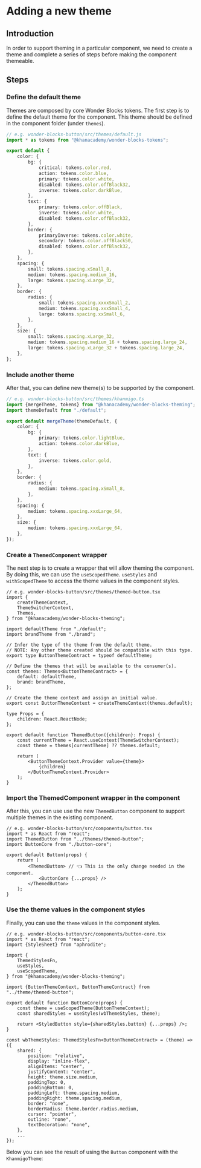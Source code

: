 

<Meta title="Packages / Theming / Guides / Adding a theme" />

# Adding a new theme

## Introduction

In order to support theming in a particular component, we need to create a theme
and complete a series of steps before making the component themeable.

## Steps

### Define the default theme

Themes are composed by core Wonder Blocks tokens. The first step is to define
the default theme for the component. This theme should be defined in the
component folder (under `themes`).

```ts
// e.g. wonder-blocks-button/src/themes/default.js
import * as tokens from "@khanacademy/wonder-blocks-tokens";

export default {
    color: {
        bg: {
            critical: tokens.color.red,
            action: tokens.color.blue,
            primary: tokens.color.white,
            disabled: tokens.color.offBlack32,
            inverse: tokens.color.darkBlue,
        },
        text: {
            primary: tokens.color.offBlack,
            inverse: tokens.color.white,
            disabled: tokens.color.offBlack32,
        },
        border: {
            primaryInverse: tokens.color.white,
            secondary: tokens.color.offBlack50,
            disabled: tokens.color.offBlack32,
        },
    },
    spacing: {
        small: tokens.spacing.xSmall_8,
        medium: tokens.spacing.medium_16,
        large: tokens.spacing.xLarge_32,
    },
    border: {
        radius: {
            small: tokens.spacing.xxxxSmall_2,
            medium: tokens.spacing.xxxSmall_4,
            large: tokens.spacing.xxSmall_6,
        },
    },
    size: {
        small: tokens.spacing.xLarge_32,
        medium: tokens.spacing.medium_16 + tokens.spacing.large_24,
        large: tokens.spacing.xLarge_32 + tokens.spacing.large_24,
    },
};
```

### Include another theme

After that, you can define new theme(s) to be supported by the component.

```ts
// e.g. wonder-blocks-button/src/themes/khanmigo.ts
import {mergeTheme, tokens} from "@khanacademy/wonder-blocks-theming";
import themeDefault from "./default";

export default mergeTheme(themeDefault, {
    color: {
        bg: {
            primary: tokens.color.lightBlue,
            action: tokens.color.darkBlue,
        },
        text: {
            inverse: tokens.color.gold,
        },
    },
    border: {
        radius: {
            medium: tokens.spacing.xSmall_8,
        },
    },
    spacing: {
        medium: tokens.spacing.xxxLarge_64,
    },
    size: {
        medium: tokens.spacing.xxxLarge_64,
    },
});
```

### Create a `ThemedComponent` wrapper

The next step is to create a wrapper that will allow theming the component. By
doing this, we can use the `useScopedTheme`. `useStyles` and `withScopedTheme`
to access the theme values in the component styles.

```tsx
// e.g. wonder-blocks-button/src/themes/themed-button.tsx
import {
    createThemeContext,
    ThemeSwitcherContext,
    Themes,
} from "@khanacademy/wonder-blocks-theming";

import defaultTheme from "./default";
import brandTheme from "./brand";

// Infer the type of the theme from the default theme.
// NOTE: Any other theme created should be compatible with this type.
export type ButtonThemeContract = typeof defaultTheme;

// Define the themes that will be available to the consumer(s).
const themes: Themes<ButtonThemeContract> = {
    default: defaultTheme,
    brand: brandTheme,
};

// Create the theme context and assign an initial value.
export const ButtonThemeContext = createThemeContext(themes.default);

type Props = {
    children: React.ReactNode;
};

export default function ThemedButton({children}: Props) {
    const currentTheme = React.useContext(ThemeSwitcherContext);
    const theme = themes[currentTheme] ?? themes.default;

    return (
        <ButtonThemeContext.Provider value={theme}>
            {children}
        </ButtonThemeContext.Provider>
    );
}
```

### Import the ThemedComponent wrapper in the component

After this, you can use use the new `ThemedButton` component to support multiple
themes in the existing component.

```tsx
// e.g. wonder-blocks-button/src/components/button.tsx
import * as React from "react";
import ThemedButton from "../themes/themed-button";
import ButtonCore from "./button-core";

export default Button(props) {
    return (
        <ThemedButton> // 👈 This is the only change needed in the component.
            <ButtonCore {...props} />
        </ThemedButton>
    );
}
```

### Use the theme values in the component styles

Finally, you can use the `theme` values in the component styles.

```tsx
// e.g. wonder-blocks-button/src/components/button-core.tsx
import * as React from "react";
import {StyleSheet} from "aphrodite";

import {
    ThemedStylesFn,
    useStyles,
    useScopedTheme,
} from "@khanacademy/wonder-blocks-theming";

import {ButtonThemeContext, ButtonThemeContract} from "../theme/themed-button";

export default function ButtonCore(props) {
    const theme = useScopedTheme(ButtonThemeContext);
    const sharedStyles = useStyles(wbThemeStyles, theme);

    return <StyledButton style={sharedStyles.button} {...props} />;
}

const wbThemeStyles: ThemedStylesFn<ButtonThemeContract> = (theme) => ({
    shared: {
        position: "relative",
        display: "inline-flex",
        alignItems: "center",
        justifyContent: "center",
        height: theme.size.medium,
        paddingTop: 0,
        paddingBottom: 0,
        paddingLeft: theme.spacing.medium,
        paddingRight: theme.spacing.medium,
        border: "none",
        borderRadius: theme.border.radius.medium,
        cursor: "pointer",
        outline: "none",
        textDecoration: "none",
    },
    ...
});
```

Below you can see the result of using the `Button` component with the
`KhanmigoTheme`:

<Canvas of={ButtonStories.KhanmigoTheme} />
